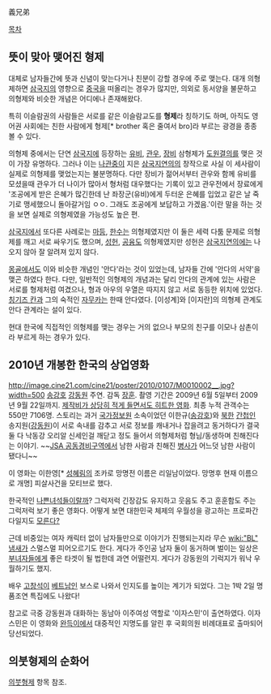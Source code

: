 義兄弟

[[목차]]
== 뜻이 맞아 맺어진 형제 ==
대체로 남자들간에 뜻과 신념이 맞는다거나 친분이 강할 경우에 주로 맺는다. 대개 의형제하면 [[삼국지]]의 영향으로 [[중국]]을 떠올리는 경우가 많지만, 의외로 동서양을 불문하고 의형제와 비슷한 개념은 어디에나 존재해왔다. 

특히 이슬람권의 사람들은 서로를 같은 이슬람교도를 '''형제'''라 칭하기도 하며, 아직도 영어권 사회에는 친한 사람에게 형제[* brother 혹은 줄여서 bro]라 부르는 광경을 종종 볼 수 있다. 
 
의형제 중에서는 단연 [[삼국지]]에 등장하는 [[유비]], [[관우]], [[장비]] 삼형제가 [[도원결의]]를 맺은 것이 가장 유명하다. 그러나 이는 [[나관중]]이 지은 [[삼국지연의]]의 창작으로 사실 이 세사람이 실제로 의형제를 맺었는지는 불분명하다. 다만 장비가 젊어서부터 관우와 함께 유비를 모셨을때 관우가 더 나이가 많아서 형처럼 대우했다는 기록이 있고 관우전에서 장료에게 '조공에게 받은 은혜가 많긴한데 난 좌장군(유비)에게 두터운 은혜를 입었고 같은 날 죽기로 맹세했으니 돌아갈거임 ㅇㅇ. 그래도 조공에게 보답하고 가겠음.'이란 말을 하는 것을 보면 실제로 의형제였을 가능성도 높은 편.

[[삼국지]]에서 또다른 사례로는 [[마등]], [[한수]]는 의형제였지만 이 둘은 세력 다툼 문제로 의형제를 깨고 서로 싸우기도 했으며, [[성헌]], [[공융]]도 의형제였지만 성헌은 [[삼국지연의]]에는 나오지 않아 잘 알려져 있지 않다.

[[몽골]]에서도 이와 비슷한 개념인 '안다'라는 것이 있었는데, 남자들 간에 '안다의 서약'을 맺곤 하였다 한다. 다만, 일반적인 의형제의 개념과는 달리 안다의 관계에 있는 사람은 서로를 형제처럼 여겼으나, 형과 아우의 우열은 따지지 않고 서로 동등한 위치에 있었다. [[칭기즈 칸]]과 그의 숙적인 [[자무카]]는 한때 안다였다. [이성계]와 [이지란]의 의형제 관계도 안다 관계라는 설이 있다.

현대 한국에 직접적인 의형제를 맺는 경우는 거의 없으나 부모의 친구를 이모나 삼촌이라 부르게 하는 경우가 있다. 
== 2010년 개봉한 한국의 상업영화 ==
http://image.cine21.com/cine21/poster/2010/0107/M0010002__.jpg?width=500
[[송강호]] [[강동원]] 주연. 감독 [[장훈]]. 촬영 기간은 2009년 6월 5일부터 2009년 9월 22일까지. [[가성비|제작비가 상당히 적게 들면서도 히트한 영화]]. 최종 누적 관객수는 550만 7106명. 스토리는 과거 [[국가정보원]] 소속이었던 이한규([[송강호]])와 [[북한]] [[간첩]]인 송지원([[강동원]])이 서로 속내를 감추고 서로 정보를 캐내거나 잡을려고 동거하다가 결국 둘 다 낙동강 오리알 신세인걸 깨닫고 정도 들어서 의형제처럼 형님/동생하며 친해진다는 이야기. ~~[[JSA 공동경비구역]]에서 남한 사람과 친해진 [[송강호|병사]]가 어느덧 남한 사람이 됐다니~~

이 영화는 이한영[* [[성혜림]]의 조카로 망명전 이름은 리일남이었다. 망명후 현재 이름으로 개명] 피살사건을 모티브로 했다.

한국적인 [[나쁜녀석들]]이랄까? 그럭저럭 긴장감도 유지하고 웃음도 주고 훈훈함도 주는 그럭저럭 보기 좋은 영화다. 어떻게 보면 대한민국 체제의 우월성을 광고하는 프로파간다일지도 [[근성체|모른다?]]

근데 비중있는 여자 캐릭터 없이 남자들만으로 이야기가 진행되는지라 무슨 [[wiki:"BL" 냄새]]가 스멀스멀 피어오르기도 한다. 게다가 주인공 남자 둘이 동거하며 벌이는 일상은 [[부녀자]]들에게 좋은 타겟이 될 법한데 과연 어떨런지. 게다가 강동원의 기럭지가 워낙 우월하기도 했지.

배우 [[고창석]]이 [[베트남]]인 보스로 나와서 인지도를 높이는 계기가 되었다. 그는 1박 2일 명품조연 특집에도 나왔다!

참고로 극중 강동원과 대화하는 동남아 이주여성 역할로 '이자스민'이 출연하였다. 이자스민은 이 영화와 [[완득이]]에서 대중적인 지명도를 알린 후 국회의원 비례대표로 출마되어 당선되었다.

== 의붓형제의 순화어 ==
[[의붓형제]] 항목 참조.
